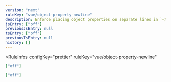 ```yaml
---
version: "next"
ruleKey: "vue/object-property-newline"
description: Enforce placing object properties on separate lines in `<template>`
jsEntry: ["off"]
previousJsEntry: null
tsEntry: ["off"]
previousTsEntry: null
history: []
---
```


<RuleInfos 
  configKey="prettier" 
  ruleKey="vue/object-property-newline" 
>

```json
["off"]
```

```json
["off"]
```

</RuleInfos>
